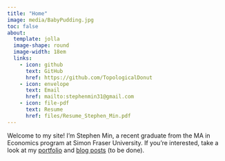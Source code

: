```yaml
---
title: "Home"
image: media/BabyPudding.jpg
toc: false
about: 
  template: jolla
  image-shape: round
  image-width: 18em
  links:
    - icon: github
      text: GitHub
      href: https://github.com/TopologicalDonut
    - icon: envelope
      text: Email
      href: mailto:stephenmin31@gmail.com
    - icon: file-pdf
      text: Resume
      href: files/Resume_Stephen_Min.pdf
---
```


Welcome to my site! I'm Stephen Min, a recent graduate from the MA in Economics program at Simon Fraser University. If you're interested, take a look at my [portfolio](portfolio.qmd) and [blog posts](posts.qmd) (to be done). 